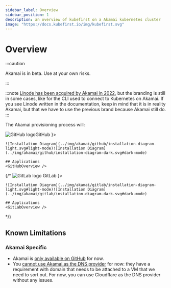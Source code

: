 ```yaml
---
sidebar_label: Overview
sidebar_position: 1
description: an overview of kubefirst on a Akamai kubernetes cluster
image: "https://docs.kubefirst.io/img/kubefirst.svg"
---
```



<div class="cloud_logo">
  <AkamaiLogo width="200px" alt="Akamai Logo" />
</div>

# Overview

:::caution

Akamai is in beta. Use at your own risks.

:::

:::note
[Linode has been acquired by Akamai in 2022](https://www.akamai.com/newsroom/press-release/akamai-completes-acquisition-of-linode), but the branding is still in some cases, like for the CLI used to connect to Kubernetes on Akamai. If you see Linode written in the documentation, keep in mind that it is in reality Akamai, but that we have to use the previous brand because Akamai still do.
:::

The Akamai provisioning process will:
<CommonProvisionProcess firstitem="Create a Kubernetes management cluster in the Akamai cloud."/>

<Tabs groupId="git_provider" defaultValue="github" queryString>
  <TabItem attributes={{ className: styles.github }} value="github" label={ <div className="git-tab"><img src="https://assets.kubefirst.com/console/github.svg" alt="GitHub logo" /><span>GitHub</span></div> }>

    ![Installation Diagram](../img/akamai/github/installation-diagram-light.svg#light-mode)![Installation Diagram](../img/akamai/github/installation-diagram-dark.svg#dark-mode)

    ## Applications
    <GitHubOverview />

  </TabItem>
  <!-- markdownlint-disable MD049 -->
  {/*<TabItem value="gitlab" attributes={{ className: styles.gitlab }} label={ <div className="git-tab"> <img src="https://assets.kubefirst.com/console/gitlab.svg" alt="GitLab logo" /> <span>GitLab</span></div> }>

    ![Installation Diagram](../img/akamai/gitlab/installation-diagram-light.svg#light-mode)![Installation Diagram](../img/akamai/gitlab/installation-diagram-dark.svg#dark-mode)

    ## Applications
    <GitLabOverview />
  </TabItem> */}
</Tabs>

## Known Limitations

<KnownLimitations />

### Akamai Specific

- Akamai is [only available on GitHub](https://github.com/kubefirst/kubefirst/issues/2143) for now.
- You [cannot use Akamai as the DNS provider](https://github.com/kubefirst/kubefirst/issues/2144) for now: they have a requirement with domain that needs to be attached to a VM that we need to sort out. For now, you can use Cloudflare as the DNS provider without any issues.

